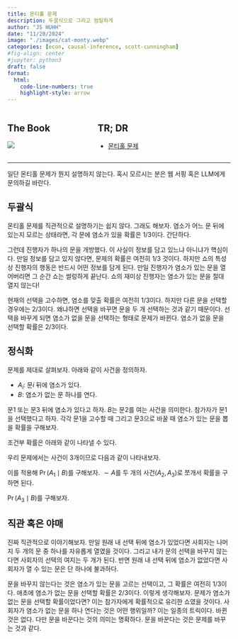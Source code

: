 ---
title: 몬티홀 문제 
description: 두괄식으로 그리고 엄밀하게 
author: "JS HUHH"
date: "11/20/2024"
image: "./images/cat-monty.webp"
categories: [econ, causal-inference, scott-cunningham]
#fig-align: center
#jupyter: python3
draft: false
format:
  html:
    code-line-numbers: true
    highlight-style: arrow
---

::: columns
::: {.column width="30%"}
## The Book
[![](https://mixtape.scunning.com/images/cover.jpg)](https://mixtape.scunning.com/02-probability_and_regression)
:::

:::{.column width=5%}
:::

::: {.column width="65%"}

## TR; DR
- [몬티홀 문제](https://mixtape.scunning.com/02-probability_and_regression#monty-hall-example)
:::
:::


-----

일단 몬티홀 문제가 뭔지 설명하지 않는다. 혹시 모르시는 분은 웹 서핑 혹은 LLM에게 문의하길 바란다.

## 두괄식 

몬티홀 문제를 직관적으로 설명하기는 쉽지 않다. 그래도 해보자. 염소가 어느 문 뒤에 있는지 모르는 상태라면, 각 문에 염소가 있을 확률은 $1/3$이다. 간단하다. 

그런데 진행자가 하나의 문을 개방했다. 이 사실이 정보를 담고 있느냐 아니냐가 핵심이다. 만일 정보를 담고 있지 않다면, 문제의 확률은 여전히 $1/3$ 것이다. 하지만 쇼의 특성상 진행자의 행동은 반드시 어떤 정보를 담게 된다. 만일 진행자가 염소가 있는 문을 열어버리면 그 순간 쇼는 썰렁하게 끝난다. 쇼의 재미상 진행자는 염소가 있는 문을 절대 열지 않는다! 

현재의 선택을 고수하면, 염소를 맞출 확률은 여전히 $1/3$이다. 하지만 다른 문을 선택할 경우에는 $2/3$이다. 왜냐하면 선택을 바꾸면 문을 두 개 선택하는 것과 같기 때문이다. 선택을 바꾸게 되면 염소가 없을 문을 선택하는 형태로 문제가 바뀐다. 염소가 없을 문을 선택할 확률은 $2/3$이다. 

## 정식화 

문제를 제대로 살펴보자. 아래와 같이 사건을 정의하자. 

- $A_i$: 문$i$ 뒤에 염소가 있다. 
- $B$: 염소가 없는 문 하나를 연다. 

문1 또는 문3 뒤에 염소가 있다고 하자. $B$는 문2를 여는 사건을 의미한다. 참가자가 문1을 선택했다고 하자. 각각 문1을 고수할 때 그리고 문3으로 바꿀 때 염소가 있는 문을 뽑을 확률을 구해보자.  

조건부 확률은 아래와 같이 나타낼 수 있다. 

\begin{equation}
    \Pr(A \mid B) = \frac{\Pr(B \mid A) \Pr(A)}{\Pr(B \mid A) \Pr(A) + \Pr(B \mid \sim A) \Pr(\sim A)}
\end{equation}

우리 문제에서는 사건이 3개이므로 다음과 같이 나타내보자. 


이를 적용해 $\Pr(A_1 \mid B)$를 구해보자. $\sim A$를 두 개의 사건($A_2, A_3$)로 쪼개서 확률을 구하면 된다. 

\begin{align*}
    \Pr(A_1 \mid B) &= \frac{\frac{1}{2} \cdot \frac{1}{3}}{\frac{1}{2} \cdot \frac{1}{3} + 0 \cdot \frac{1}{3} + 1.0 \cdot \frac{1}{3}} \\
    &= \frac{\frac{1}{6}}{\frac{1}{6} + \frac{2}{6}} \\
    &= \frac{1}{3}
\end{align*}


$\Pr(A_3 \mid B)$를 구해보자. 

\begin{align*}
    \Pr(A_3 \mid B) &= \frac{\Pr(B \mid A_3) \Pr(A_3)}{\Pr(B \mid A_3) \Pr(A_3) + \Pr(B \mid A_2) \Pr(A_2) + \Pr(B \mid A_1) \Pr(A_1)} \\
    &= \frac{1.0 \cdot \frac{1}{3}}{1.0 \cdot \frac{1}{3} + 0 \cdot \frac{1}{3} + \frac{1}{2} \cdot \frac{1}{3}} \\
    &= \frac{2}{3}
\end{align*}

## 직관 혹은 야매 

진짜 직관적으로 이야기해보자. 만일 원래 내 선택 뒤에 염소가 있었다면 사회자는 나머지 두 개의 문 중 하나를 자유롭게 열였을 것이다. 그리고 내가 문의 선택을 바꾸지 않는다면 사회자의 선택의 여지는 두 개가 된다. 반면 원래 내 선택 뒤에 염소가 없었다면 사회자가 열 수 있는 문은 단 하나에 불과하다. 

문을 바꾸지 않는다는 것은 염소가 있는 문을 고르는 선택이고, 그 확률은 여전히 1/3이다. 애초에 염소가 없는 문을 선택할 확률은 2/3이다. 이렇게 생각해보자. 문제가 염소가 없는 문을 선택할 확률이었다면? 이는 참가자에게 확률적으로 유리한 쇼였을 것이다. 사회자가 염소가 없는 문을 하나 연다는 것은 어떤 행위일까? 이는 일종의 트릭이다. 바뀐 것은 없다. 다만 문을 바꾼다는 것의 의미는 명확하다. 문을 바꾼다는 것은 문제를 바꾸는 것과 같다.
